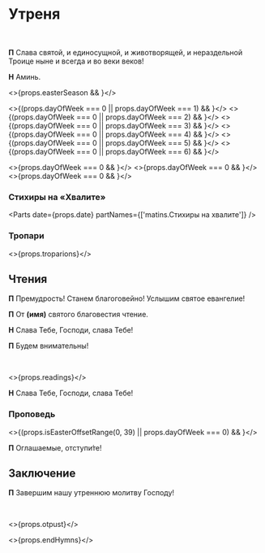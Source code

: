 
<span id="nachalo" />

# Утреня

<br />

**П** Слава святой, и единосущной, и животворящей, и нераздельной Троице ныне и всегда и во веки веков!

**Н** Аминь.

<>{props.easterSeason && <MdxLoader src="Shared/EasterTroparion3x" lang={props.lang} />}</>

<>{(props.dayOfWeek === 0 || props.dayOfWeek === 1) && <MdxLoader src="Matins/Prayer1" lang={props.lang} />}</>
<>{(props.dayOfWeek === 0 || props.dayOfWeek === 2) && <MdxLoader src="Matins/Prayer2" lang={props.lang} />}</>
<>{(props.dayOfWeek === 0 || props.dayOfWeek === 3) && <MdxLoader src="Matins/Prayer3" lang={props.lang} />}</>
<>{(props.dayOfWeek === 0 || props.dayOfWeek === 4) && <MdxLoader src="Matins/Prayer4" lang={props.lang} />}</>
<>{(props.dayOfWeek === 0 || props.dayOfWeek === 5) && <MdxLoader src="Matins/Prayer7" lang={props.lang} />}</>
<>{(props.dayOfWeek === 0 || props.dayOfWeek === 6) && <MdxLoader src="Matins/Prayer8" lang={props.lang} />}</>

<>{props.dayOfWeek === 0 && <MdxLoader src="Matins/Prayer10" lang={props.lang} />}</>
<>{props.dayOfWeek === 0 && <MdxLoader src="Matins/Psalm50" lang={props.lang} />}</>
<>{props.dayOfWeek === 0 && <MdxLoader src="Matins/PesnBogoroditsy" lang={props.lang} />}</>

<MdxLoader src="Matins/Prayer11" lang={props.lang} />
<MdxLoader src="Matins/HvalitniePsalmi" lang={props.lang} />

### Стихиры на «Хвалите»

<Parts date={props.date} partNames={['matins.Cтихиры на хвалите']} />
<MdxLoader src="Matins/Slavoslovie" lang={props.lang} />

### Тропари

<>{props.troparions}</>

<span id="reading" />

## Чтения

**П** Премудрость! Станем благоговейно! Услышим святое евангелие!

**П** От **(имя)** святого благовестия чтение.

**Н** Слава Тебе, Господи, слава Тебе!

**П** Будем внимательны!

<br />

<>{props.readings}</>

**Н** Слава Тебе, Господи, слава Тебе!

### Проповедь

<>{(props.isEasterOffsetRange(0, 39) || props.dayOfWeek === 0) && <MdxLoader src="Matins/VoskresnajaPesn" lang={props.lang} />}</>

<MdxLoader src="Shared/EkteniaOglash" lang={props.lang} />
<MdxLoader src="Matins/PrayerKatekhumens" lang={props.lang} />

**П** Оглашаемые, отступи́те!

<MdxLoader src="Shared/SugubajaKratkaja" lang={props.lang} />

## Заключение

**П** Завершим нашу утреннюю молитву Господу!

<MdxLoader src="Matins/Prayer12" lang={props.lang} />
<br />
<MdxLoader src="Matins/PrayerGlavopriklonnaja" lang={props.lang} />

<>{props.otpust}</>

<>{props.endHymns}</>
